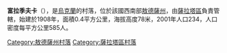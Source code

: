 {{coord|46|23|35|N|29|27|33|E|scale:30000|display=title}}

'''富拉季夫卡'''（{{lang-uk|Фуратівка}}），是[[烏克蘭|烏克蘭]]的村落，位於該國西南部[[敖德薩州|敖德薩州]]，由[[薩拉塔區|薩拉塔區]]負責管轄，始建於1908年，面積0.4平方公里，海拔高度78米，2001年人口234，人口密度每平方公里585人。

{{DEFAULTSORT:Фуратівка}}
[[Category:敖德薩州村落|Category:敖德薩州村落]]
[[Category:薩拉塔區村落|Category:薩拉塔區村落]]


{{Odessa-geo-stub}}
